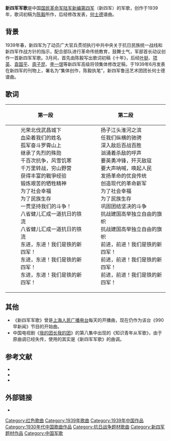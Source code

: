 '''新四军军歌'''是中国[[国民革命军陆军新编第四军|国民革命军陆军新编第四军]]（新四军）的军歌，创作于1939年，歌词初稿为[[陈毅|陈毅]]所作，后经修改发表，[[何士德|何士德]]谱曲。

==背景==
1939年春，新四军为了动员广大官兵贯彻执行中共中央关于抗日民族统一战线和新四军作战方针的指示，配合部队进行革命传统教育，鼓舞士气，军部首长动议创作一首新四军军歌。3月间，首先由陈毅写出歌词初稿《十年》，后经[[叶挺|叶挺]]、[[项英|项英]]、[[袁国平|袁国平]]、[[周子昆|周子昆]]、[[李一氓|李一氓]]等新四军高级将领集体修改定稿，于1939年6月发表在新四军的刊物上，署名为“集体创作，陈毅执笔”，新四军鲁迅艺术团团长何士德谱曲。

==歌词==
{| class="prettytable" 
! 第一段
! 第二段
|-
|
:光荣北伐武昌城下
:血染着我们的姓名
:孤军奋斗罗霄山上
:继承了先烈的殊勋
:千百次抗争，风雪饥寒
:千万里转战，穷山野营
:获得丰富的戰爭经验
:锻炼艰苦的牺牲精神
:为了社会幸福
:为了民族生存
:一贯坚持我们的斗争！
:八省健儿汇成一道抗日的铁流
:八省健儿汇成一道抗日的铁流
:东进，东进！我们是铁的新四军！
:东进，东进！我们是铁的新四军！
:东进，东进！我们是铁的新四军！
|
:扬子江头淮河之滨
:任我们纵横的驰骋
:深入敌后百战百胜
:汹涌着杀敌的呼声
:要英勇冲锋，歼灭敌寇
:要大声呐喊，唤起人民
:发扬革命的优良传统
:创造现代的革命新军
:为了社会幸福
:为了民族生存
:巩固团结坚决的斗争
:抗战建国高举独立自由的旗帜
:抗战建国高举独立自由的旗帜
:前进，前进！我们是铁的新四军！
:前进，前进！我们是铁的新四军！
:前进，前进！我们是铁的新四军！
|}

==其他==
*《新四军军歌》曾是[[上海人民广播电台|上海人民广播电台]]每天的开播曲，现在仍作为该台《990早新闻》节目的开始曲。
*中国电视剧《[[我的团长我的团|我的团长我的团]]》的第八集中出现的《知识青年从军歌》，由于原曲调已经失传，使用的其实是《新四军军歌》的曲调。

==参考文献==
*{{cite web|url=http://news.cntv.cn/2015/08/03/VIDE1438559281268171.shtml|title=嘹亮的抗战歌声·《新四军军歌》：为了民族存亡，东进！|agency=[[中国中央电视台|CCTV]]|access-date=2015-09-04|archive-date=2019-06-09|archive-url=https://web.archive.org/web/20190609230053/http://news.cntv.cn/2015/08/03/VIDE1438559281268171.shtml|dead-url=no}}
*{{cite web|url=http://news.gmw.cn/2015-08/27/content_16822134.htm|title=《新四军军歌》：江淮大地慷慨激昂的抗战强音|agency=[[光明日报|光明网]]|access-date=2015-09-04|archive-date=2016-03-04|archive-url=https://web.archive.org/web/20160304233445/http://news.gmw.cn/2015-08/27/content_16822134.htm|dead-url=no}}
*{{cite web|url=http://www.chinanews.com/cul/2015/07-01/7376398.shtml|title=《新四军军歌》作曲者手抄稿面世|3=|publisher=[[中国新闻网|中国新闻网]]|agency=[[文汇报_(上海)|上海《文汇报》]]|access-date=2016-05-13|archive-date=2019-06-09|archive-url=https://web.archive.org/web/20190609032008/http://www.chinanews.com/cul/2015/07-01/7376398.shtml|dead-url=no}}

== 外部链接 ==
* {{cite web |url = http://tv.cntv.cn/video/VSET100238860969/da0caf22e9dc4c0fb8d36e55f3ba5b99 |title = 《新四军军歌》 |access-date = 2015-09-04 |archive-date = 2019-06-05 |archive-url = https://web.archive.org/web/20190605231430/http://tv.cntv.cn/video/VSET100238860969/da0caf22e9dc4c0fb8d36e55f3ba5b99 |dead-url = no }}

[[Category:红色歌曲|Category:红色歌曲]]
[[Category:1939年歌曲|Category:1939年歌曲]]
[[Category:1939年中国作品|Category:1939年中国作品]]
[[Category:1930年代中国歌曲作品|Category:1930年代中国歌曲作品]]
[[Category:抗日战争题材歌曲|Category:抗日战争题材歌曲]]
[[Category:新四军题材作品|Category:新四军题材作品]]
[[Category:中国军歌|Category:中国军歌]]